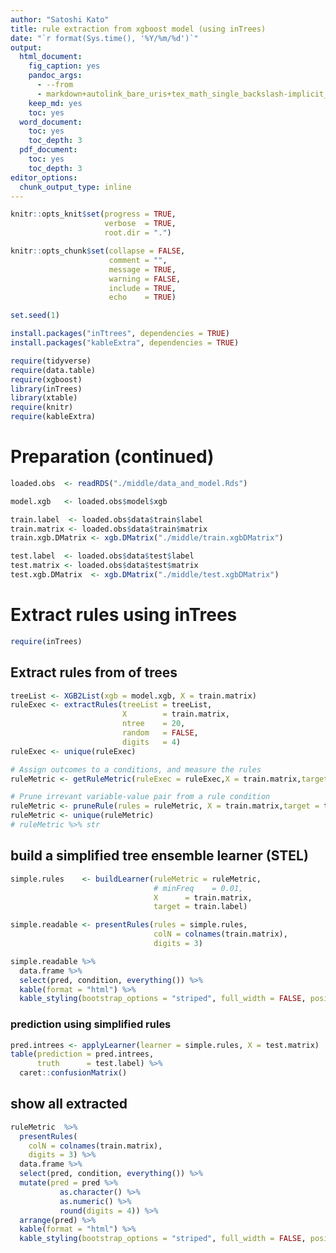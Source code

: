 ```yaml
---
author: "Satoshi Kato"
title: rule extraction from xgboost model (using inTrees)
date: "`r format(Sys.time(), '%Y/%m/%d')`"
output:
  html_document:
    fig_caption: yes
    pandoc_args:
      - --from
      - markdown+autolink_bare_uris+tex_math_single_backslash-implicit_figures
    keep_md: yes
    toc: yes
  word_document:
    toc: yes
    toc_depth: 3
  pdf_document:
    toc: yes
    toc_depth: 3
editor_options: 
  chunk_output_type: inline
---
```


```r
knitr::opts_knit$set(progress = TRUE, 
                     verbose  = TRUE, 
                     root.dir = ".")

knitr::opts_chunk$set(collapse = FALSE, 
                      comment = "", 
                      message = TRUE, 
                      warning = FALSE, 
                      include = TRUE,
                      echo    = TRUE)

set.seed(1)
```

```r
install.packages("inTtrees", dependencies = TRUE)
install.packages("kableExtra", dependencies = TRUE)

```

```r
require(tidyverse)
require(data.table)
require(xgboost)
library(inTrees)
library(xtable)
require(knitr)
require(kableExtra)

```

# Preparation (continued)

```r
loaded.obs  <- readRDS("./middle/data_and_model.Rds")

model.xgb   <- loaded.obs$model$xgb 

train.label  <- loaded.obs$data$train$label
train.matrix <- loaded.obs$data$train$matrix
train.xgb.DMatrix <- xgb.DMatrix("./middle/train.xgbDMatrix")

test.label  <- loaded.obs$data$test$label
test.matrix <- loaded.obs$data$test$matrix
test.xgb.DMatrix  <- xgb.DMatrix("./middle/test.xgbDMatrix")

```

# Extract rules using inTrees
```r
require(inTrees)

```

## Extract rules from of trees

```r
treeList <- XGB2List(xgb = model.xgb, X = train.matrix)
ruleExec <- extractRules(treeList = treeList, 
                         X        = train.matrix,
                         ntree    = 20,
                         random   = FALSE, 
                         digits   = 4)
ruleExec <- unique(ruleExec)

```

```r
# Assign outcomes to a conditions, and measure the rules
ruleMetric <- getRuleMetric(ruleExec = ruleExec,X = train.matrix,target = train.label)

# Prune irrevant variable-value pair from a rule condition
ruleMetric <- pruneRule(rules = ruleMetric, X = train.matrix,target = train.label)
ruleMetric <- unique(ruleMetric)
# ruleMetric %>% str

```

## build a simplified tree ensemble learner (STEL)

```r
simple.rules    <- buildLearner(ruleMetric = ruleMetric, 
                                # minFreq    = 0.01,
                                X      = train.matrix, 
                                target = train.label)

simple.readable <- presentRules(rules = simple.rules,
                                colN = colnames(train.matrix),
                                digits = 3)

simple.readable %>% 
  data.frame %>% 
  select(pred, condition, everything()) %>%
  kable(format = "html") %>% 
  kable_styling(bootstrap_options = "striped", full_width = FALSE, position = "left")

```

### prediction using simplified rules

```r
pred.intrees <- applyLearner(learner = simple.rules, X = test.matrix)
table(prediction = pred.intrees, 
      truth      = test.label) %>% 
  caret::confusionMatrix()

```

## show all extracted

```r
ruleMetric  %>%
  presentRules(
    colN = colnames(train.matrix),
    digits = 3) %>% 
  data.frame %>% 
  select(pred, condition, everything()) %>%
  mutate(pred = pred %>%
           as.character() %>%
           as.numeric() %>%
           round(digits = 4)) %>%
  arrange(pred) %>% 
  kable(format = "html") %>% 
  kable_styling(bootstrap_options = "striped", full_width = FALSE, position = "left")
```




